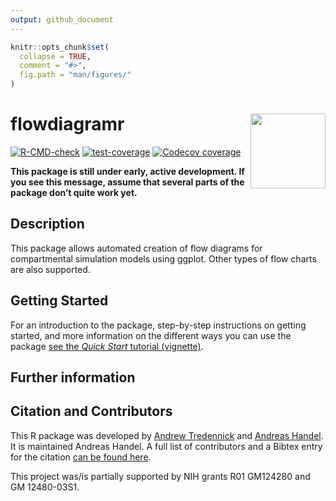 ```yaml
---
output: github_document
---
```


<!-- README.md is generated from README.Rmd. Please edit that file -->

```r
knitr::opts_chunk$set(
  collapse = TRUE,
  comment = "#>",
  fig.path = "man/figures/"
)
```

# flowdiagramr <img src="man/figures/logo.png" align="right" alt="" width="120" />


<!-- badges: start -->
[![R-CMD-check](https://github.com/andreashandel/flowdiagramr/workflows/R-CMD-check/badge.svg)](https://github.com/andreashandel/flowdiagramr/actions)
[![test-coverage](https://github.com/andreashandel/flowdiagramr/workflows/test-coverage/badge.svg)](https://github.com/andreashandel/flowdiagramr/actions)
[![Codecov coverage](https://codecov.io/gh/andreashandel/flowdiagramr/branch/main/graph/badge.svg)](https://codecov.io/gh/andreashandel/flowdiagramr?branch=main)
<!-- badges: end -->

**This package is still under early, active development. If you see this message, assume that several parts of the package don't quite work yet.**

## Description
This package allows automated creation of flow diagrams for compartmental simulation models using ggplot. Other types of flow charts are also supported.

## Getting Started


For an introduction to the package, step-by-step instructions on getting started, and more information on the different ways you can use the package [see the _Quick Start_ tutorial (vignette)](https://andreashandel.github.io/flowdiagramr/articles/A_quickstart.html).


## Further information
 

## Citation and Contributors

This R package was developed by [Andrew Tredennick]( https://atredennick.github.io/) and [Andreas Handel](https://www.andreashandel.com/). It is maintained Andreas Handel. A full list of contributors and a Bibtex entry for the citation [can be found here](https://andreashandel.github.io/flowdiagramr/authors.html).

This project was/is partially supported by NIH grants R01 GM124280 and GM 12480-03S1. 
